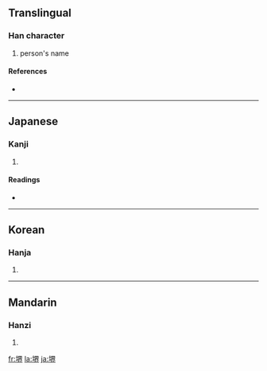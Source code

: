 {{see|界}}
==Translingual==

===Han character===
{{Han char|rn=32|rad=土|as=09|sn=12|four=|canj=土田人中 (GWOL)}}

# person's name

====References====
* {{Han ref|kx=0234.190|dkj=05289|dj=0472.100|hdz=10463.080|uh=583A|ud=22586}}

----

==Japanese==

===Kanji===
{{ja-kanji|grade=|rs=土09}}

# {{defn|Japanese}}

====Readings====
* {{ja-readings|on=[[かい]] (kai)|kun=[[さかい]] (sakai)}}

----

==Korean==

===Hanja===
{{ko-hanja|hangeul=계|rv=gye|mr=kye}}

# {{defn|Korean}}

----

==Mandarin==

===Hanzi===
{{cmn-hanzi|pin=[[jiè]] ([[jie4]])|wg=chieh<sup>4</sup>}}

# {{defn|Mandarin}}

[[fr:堺]]
[[la:堺]]
[[ja:堺]]